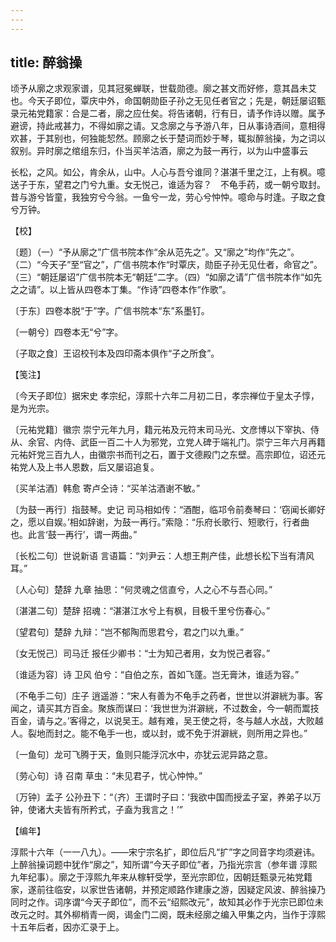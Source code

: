```yaml
---
---
---
```

title: 醉翁操
---



顷予从廓之求观家谱，见其冠冕蝉联，世载勋德。廓之甚文而好修，意其昌未艾也。今天子即位，覃庆中外，命国朝勋臣子孙之无见任者官之；先是，朝廷屡诏甄录元祐党籍家：合是二者，廓之应仕矣。将告诸朝，行有日，请予作诗以赠。属予避谤，持此戒甚力，不得如廓之请。又念廓之与予游八年，日从事诗酒间，意相得欢甚，于其别也，何独能恝然。顾廓之长于楚词而妙于琴，辄拟醉翁操，为之词以叙别。异时廓之绾组东归，仆当买羊沽酒，廓之为鼓一再行，以为山中盛事云





长松，之风。如公，肯余从，山中。人心与吾兮谁同？湛湛千里之江，上有枫。噫送子于东，望君之门兮九重。女无悦己，谁适为容？　不龟手药，或一朝兮取封。昔与游兮皆童，我独穷兮今翁。一鱼兮一龙，劳心兮忡忡。噫命与时逢。子取之食兮万钟。





【校】


〔题〕（一）“予从廓之”广信书院本作“余从范先之”。又“廓之”均作“先之”。（二）“今天子”至“官之”，广信书院本作“时覃庆，勋臣子孙无见仕者，命官之”。（三）“朝廷屡诏”广信书院本无“朝廷”二字。（四）“如廓之请”广信书院本作“如先之之请”。以上皆从四卷本丁集。“作诗”四卷本作“作歌”。

〔于东〕四卷本脱“于”字。广信书院本“东”系墨钉。

〔一朝兮〕四卷本无“兮”字。

〔子取之食〕王诏校刊本及四印斋本俱作“子之所食”。





【笺注】


〔今天子即位〕据宋史 孝宗纪，淳熙十六年二月初二日，孝宗禅位于皇太子惇，是为光宗。

〔元祐党籍〕徽宗 崇宁元年九月，籍元祐及元符末司马光、文彦博以下宰执、侍从、余官、内侍、武臣一百二十人为邪党，立党人碑于端礼门。崇宁三年六月再籍元祐奸党三百九人，由徽宗书而刊之石，置于文德殿门之东壁。高宗即位，诏还元祐党人及上书人恩数，后又屡诏追复。

〔买羊沽酒〕韩愈 寄卢仝诗：“买羊沽酒谢不敏。”

〔为鼓一再行〕指鼓琴。史记 司马相如传：“酒酣，临邛令前奏琴曰：‘窃闻长卿好之，愿以自娱。’相如辞谢，为鼓一再行。”索隐：“乐府长歌行、短歌行，行者曲也。此言‘鼓一再行’，谓一两曲。”

〔长松二句〕世说新语 言语篇：“刘尹云：人想王荆产佳，此想长松下当有清风耳。”

〔人心句〕楚辞 九章 抽思：“何灵魂之信直兮，人之心不与吾心同。”

〔湛湛二句〕楚辞 招魂：“湛湛江水兮上有枫，目极千里兮伤春心。”

〔望君句〕楚辞 九辩：“岂不郁陶而思君兮，君之门以九重。”

〔女无悦己〕司马迁 报任少卿书：“士为知己者用，女为悦己者容。”

〔谁适为容〕诗 卫风 伯兮：“自伯之东，首如飞蓬。岂无膏沐，谁适为容。”

〔不龟手二句〕庄子 逍遥游：“宋人有善为不龟手之药者，世世以洴澼絖为事。客闻之，请买其方百金。聚族而谋曰：‘我世世为洴澼絖，不过数金，今一朝而鬻技百金，请与之。’客得之，以说吴王。越有难，吴王使之将，冬与越人水战，大败越人。裂地而封之。能不龟手一也，或以封，或不免于洴澼絖，则所用之异也。”

〔一鱼句〕龙可飞腾于天，鱼则只能浮沉水中，亦犹云泥异路之意。

〔劳心句〕诗 召南 草虫：“未见君子，忧心忡忡。”

〔万钟〕孟子 公孙丑下：“（齐）王谓时子曰：‘我欲中国而授孟子室，养弟子以万钟，使诸大夫皆有所矜式，子盍为我言之！’”





【编年】


淳熙十六年（一一八九）。——宋宁宗名扩，即位后凡“扩”字之同音字均须避讳。上醉翁操词题中犹作“廓之”，知所谓“今天子即位”者，乃指光宗言（参年谱 淳熙九年纪事）。廓之于淳熙九年来从稼轩受学，至光宗即位，因朝廷甄录元祐党籍家，遂前往临安，以家世告诸朝，并预定顺路作建康之游，因疑定风波、醉翁操乃同时之作。词序谓“今天子即位”，而不云“绍熙改元”，故知其必作于光宗已即位未改元之时。其外柳梢青一阕，谒金门二阕，既未经廓之编入甲集之内，当作于淳熙十五年后者，因亦汇录于上。